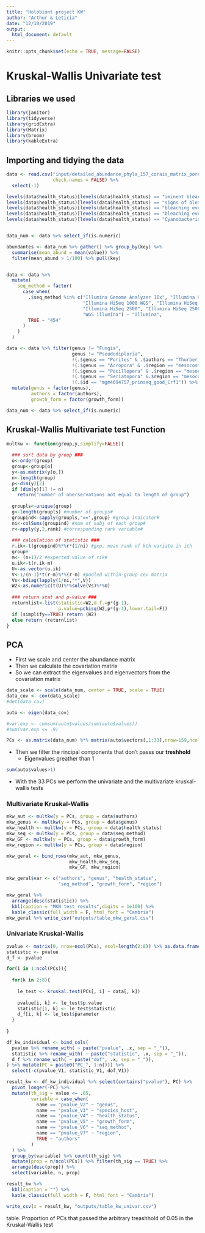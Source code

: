 ---
title: "Holobiont project KW"
author: "Arthur & Leticia"
date: "12/10/2019"
output:
  html_document: default
---

```{r setup, include=FALSE}
knitr::opts_chunk$set(echo = TRUE, message=FALSE)
```

# Kruskal-Wallis Univariate test
## Libraries we used
```{r libraries, warning=FALSE,message=FALSE}
library(janitor)
library(tidyverse)
library(gridExtra)
library(Matrix)
library(broom)
library(kableExtra)
```

## Importing and tidying the data
```{r reading data}
data <- read.csv("input/detailed_abundance_phyla_157_corais_matrix_porcentagem_prot_divided_17abr2020.csv",
                 check.names = FALSE) %>% 
  select(-1)

levels(data$health_status)[levels(data$health_status) == "iminent bleaching"] <- "bleached"
levels(data$health_status)[levels(data$health_status) == "signs of bleaching"] <- "bleached"
levels(data$health_status)[levels(data$health_status) == "bleaching event"] <- "bleached" 
levels(data$health_status)[levels(data$health_status) == "bleaching event "] <- "bleached"
levels(data$health_status)[levels(data$health_status) == "Cyanobacterial patches"] <- "Black Band Disease"


data_num <- data %>% select_if(is.numeric)

abundantes <- data_num %>% gather() %>% group_by(key) %>% 
  summarise(mean_abund = mean(value)) %>% 
  filter(mean_abund > 1/100) %>% pull(key)


data <- data %>% 
  mutate(
    seq_method = factor(
      case_when(
        .$seq_method %in% c("Illumina Genome Analyzer IIx", "Illumina HiSeq 1000",
                            "Illumina HiSeq 1000 WGS", "Illumina HiSeq 2000",
                            "Illumina HiSeq 2500", "Illumina HiSeq 2500 WGS",
                            "WGS illumina") ~ "Illumina",
        TRUE ~ "454"
      )
    )
  )

data <- data %>% filter(genus != "Fungia",
                        genus != "Pseudodiploria", 
                        !(.$genus == "Porites" & .$authors == "Thurber et al. 2009"),
                        !(.$genus == "Acropora" & .$region == "mesocosmos" & .$authors == "not published"),
                        !(.$genus == "Pocillopora" & .$region == "mesocosmos" & .$authors =="not published"),
                        !(.$genus == "Seriatopora" &.$region == "mesocosmos" & .$authors =="not published"),
                        !(.$id == "mgm4694757_prinseq_good_Crf1")) %>% 
  mutate(genus = factor(genus),
         authors = factor(authors),
         growth_form = factor(growth_form))

data_num <- data %>% select_if(is.numeric)
```

## Kruskal-Wallis Multivariate test Function
```{r mult_KW_function}
multkw <- function(group,y,simplify=FALSE){
  
  ### sort data by group ###
  o<-order(group)
  group<-group[o]
  y<-as.matrix(y[o,])
  n<-length(group)
  p<-dim(y)[2]
  if (dim(y)[1] != n)
    return("number of oberservations not equal to length of group")
  
  groupls<-unique(group)
  g<-length(groupls) #number of groups#
  groupind<-sapply(groupls,"==",group) #group indicator#
  ni<-colSums(groupind) #num of subj of each group#
  r<-apply(y,2,rank) #corresponding rank variable#
  
  ### calculation of statistic ###
  r.ik<-t(groupind)%*%r*(1/ni) #gxp, mean rank of kth variate in ith
  group#
  m<- (n+1)/2 #expected value of rik#
  u.ik<-t(r.ik-m)
  U<-as.vector(u.ik)
  V<-1/(n-1)*t(r-m)%*%(r-m) #pooled within-group cov matrix
  Vs<-bdiag(lapply(1/ni,"*",V))
  W2<-as.numeric(t(U)%*%solve(Vs)%*%U)
  
  ### return stat and p-value ###
  returnlist<-list(statistic=W2,d.f.=p*(g-1),
                   p.value=pchisq(W2,p*(g-1),lower.tail=F))
  if (simplify==TRUE) return (W2)
  else return (returnlist)
}
```

## PCA

- First we scale and center the abundance matrix
- Then we calculate the covariation matrix
- So we can extract the eigenvalues and eigenvectors from the covariation matrix

```{r manual approach}
data_scale <- scale(data_num, center = TRUE, scale = TRUE)
data_cov <- cov(data_scale)
#det(data_cov)

auto <- eigen(data_cov)

#var.exp <- cumsum(auto$values/sum(auto$values))
#sum(var.exp <= .9)

PCs <- as.matrix(data_num) %*% matrix(auto$vectors[,1:33],nrow=159,ncol=33)
```

- Then we filter the rincipal components that don't passs our **treshhold** 
  + Eigenvalues greather than 1
  
```{r verify eigen}
sum(auto$values>1)
```
- With the 33 PCs we perform the univariate and the multivariate kruskal-wallis tests

### Multivariate Kruskal-Wallis
```{r MKW}
mkw_aut <- multkw(y = PCs, group = data$authors)
mkw_genus <- multkw(y = PCs, group = data$genus)
mkw_health <- multkw(y = PCs, group = data$health_status)
mkw_seq <- multkw(y = PCs, group = data$seq_method)
mkw_GF <- multkw(y = PCs, group = data$growth_form)
mkw_region <- multkw(y = PCs, group = data$region)

mkw_geral <- bind_rows(mkw_aut, mkw_genus,
                       mkw_health,mkw_seq,
                       mkw_GF, mkw_region)

mkw_geral$var <- c("authors", "genus", "health_status",
                   "seq_method", "growth_form", "region")

mkw_geral %>% 
  arrange(desc(statistic)) %>% 
  kbl(caption = "MKW test results",digits = 1e100) %>%
  kable_classic(full_width = F, html_font = "Cambria")
mkw_geral %>% write_csv("outputs/table_mkw_geral.csv")

```

### Univariate Kruskal-Wallis 

```{r individual test}
pvalue <- matrix(0, nrow=ncol(PCs), ncol=length(2:8)) %>% as.data.frame()
statistic <- pvalue
d_f <- pvalue

for(i in 1:ncol(PCs)){
  
  for(k in 2:8){
    
    le_test <- kruskal.test(PCs[, i] ~ data[, k])
    
    pvalue[i, k] <- le_test$p.value
    statistic[i, k] <- le_test$statistic
    d_f[i, k] <- le_test$parameter 
  }
  
}

df_kw_individual <- bind_cols(
  pvalue %>% rename_with( ~ paste("pvalue", .x, sep = "_")),
  statistic %>% rename_with( ~ paste("statistic", .x, sep = "_")),
  d_f %>% rename_with( ~ paste("dof", .x, sep = "_")),
) %>% mutate(PC = paste0("PC_", 1:n())) %>% 
  select(-c(pvalue_V1, statistic_V1, dof_V1))

result_kw <- df_kw_individual %>% select(contains("pvalue"), PC) %>% 
  pivot_longer(-PC) %>% 
  mutate(th_sig = value <= .05,
         variable = case_when(
           name == "pvalue_V2" ~ "genus",
           name == "pvalue_V3" ~ "species_host",
           name == "pvalue_V4" ~ "health_status",
           name == "pvalue_V5" ~ "growth_form",
           name == "pvalue_V6" ~ "seq_method",
           name == "pvalue_V7" ~ "region",
           TRUE ~ "authors"
         )
  ) %>% 
  group_by(variable) %>% count(th_sig) %>% 
  mutate(prop = n/ncol(PCs)) %>% filter(th_sig == TRUE) %>% 
  arrange(desc(prop)) %>% 
  select(variable, n, prop)

result_kw %>% 
  kbl(caption = "") %>% 
  kable_classic(full_width = F, html_font = "Cambria")

write_csv(x = result_kw, "outputs/table_kw_univar.csv")
```
table. Proportion of PCs that passed the arbitrary treashhold of 0.05 in the Kruskal-Wallis test
